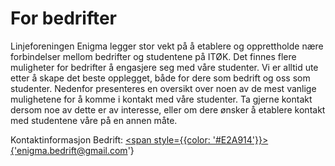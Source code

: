 # For bedrifter


<Cookie />

Linjeforeningen Enigma legger stor vekt på å etablere og opprettholde nære forbindelser mellom bedrifter og studentene på ITØK. Det finnes flere muligheter for bedrifter å engasjere seg med våre studenter. Vi er alltid ute etter å skape det beste opplegget, både for dere som bedrift og oss som studenter. Nedenfor presenteres en oversikt over noen av de mest vanlige mulighetene for å komme i kontakt med våre studenter. Ta gjerne  kontakt dersom noe av dette er av interesse, eller om dere ønsker å etablere kontakt med studentene våre på en annen måte.

Kontaktinformasjon Bedrift: <a href='mailto:enigma.bedrift@gmail.com'><span style={{color: '#E2A914'}}>{'enigma.bedrift@gmail.com'}</span></a>
